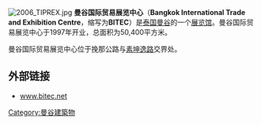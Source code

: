 {{coord|13|40|9|N|100|36|36|E|display=title}}
[[File:2006_TIPREX.jpg|thumbnail]]
'''曼谷国际贸易展览中心'''（'''Bangkok International Trade and Exhibition Centre'''，缩写为'''BITEC'''）是[[泰国|泰国]][[曼谷|曼谷]]{{link-en|挽那縣|Bang Na}}的一个[[展览馆|展览馆]]。曼谷国际贸易展览中心于1997年开业，总面积为50,400平方米。

曼谷国际贸易展览中心位于挽那公路与[[素坤逸路|素坤逸路]]交界处。

== 外部链接 ==
* [http://www.bitec.net www.bitec.net] {{Wayback|url=http://www.bitec.net/ |date=20210123015752 }}
{{Museum-stub}}

[[Category:曼谷建築物|Category:曼谷建築物]]